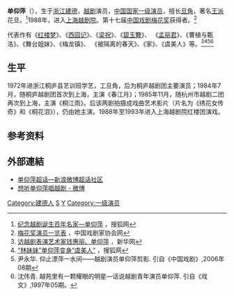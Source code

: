 '''单仰萍'''（{{bd|1962年|6月||catIdx=J}}），生于[[浙江|浙江]][[建德市|建德]]，[[越剧|越剧]]演员，[[中国|中国]][[国家一级演员|国家一级演员]]，擅长[[旦角|旦角]]，著名[[越剧流派|王派]]花旦。<ref>[http://yule.sohu.com/20060825/n245000727.shtml 纪念越剧诞生百年名家—单仰萍] {{Wayback|url=http://yule.sohu.com/20060825/n245000727.shtml |date=20210815120313 }}，搜狐网</ref>1988年，进入[[上海越剧院|上海越剧院]]。第十七届[[中国戏剧梅花奖|中国戏剧梅花奖]]获得者。<ref>[http://www.chinatheatre.org/x_myp_default.asp 梅花奖演员一览表] {{Wayback|url=http://www.chinatheatre.org/x_myp_default.asp |date=20090430181522 }}，中国戏剧家协会网</ref>

代表作有《[[红楼梦|红楼梦]]》、《[[西园记|西园记]]》、《[[梁祝|梁祝]]》、《[[碧玉簪|碧玉簪]]》、 《[[孟丽君|孟丽君]]》、《曹植与甄洛》、《舞台姐妹》、《梅龙镇》、 《被隔离的春天》、《家》、《虞美人》等。<ref>[http://www.jl.xinhuanet.com/news/2004-07/23/content_2544622.htm 访越剧表演艺术家钱惠丽、单仰萍] {{Wayback|url=http://www.jl.xinhuanet.com/news/2004-07/23/content_2544622.htm |date=20041104061059 }}，新华网</ref><ref>[http://yule.sohu.com/20080317/n255748366.shtml “林妹妹”单仰萍变身“虞美人”] {{Wayback|url=http://yule.sohu.com/20080317/n255748366.shtml |date=20210815113720 }}，搜狐网</ref><ref>尹永华. 仰止漂萍一水间——越剧演员单仰萍剪影. 引自《中国戏剧》,2006年08期</ref><ref>沈伟青. 越苑里有一颗耀眼的明星—话说越剧青年演员单仰萍. 引自《戏文》,1997年05期。</ref>

==生平==
1972年进浙江桐庐县艺训班学艺，工旦角，后为桐庐越剧团主要演员；1984年7月，随桐庐越剧团首次到上海，主演《春江月》；1985年11月，随杭州市越剧二团再次到上海，主演《桐江雨》。后该两剧拍摄成戏曲艺术影片（片名为《绣花女传奇》和《桐花泪》），仍由她主演。1988年至1993年进入上海越剧院红楼团演戏。

== 参考资料 ==
{{reflist}}

==外部連結==
*[https://www.weibo.com/p/10080877a4b79e75787db2d4600c746e679a19/super_index 单仰萍超话—新浪微博超话社区 ] {{Wayback|url=https://www.weibo.com/p/10080877a4b79e75787db2d4600c746e679a19/super_index |date=20220408043146 }}
*[https://m.weibo.cn/search?containerid=231522type%3D1%26t%3D10%26q%3D%23%E6%83%B3%E5%90%AC%E5%8D%95%E4%BB%B0%E8%90%8D%E5%94%B1%E8%B6%8A%E5%89%A7%23&extparam=%23%E6%83%B3%E5%90%AC%E5%8D%95%E4%BB%B0%E8%90%8D%E5%94%B1%E8%B6%8A%E5%89%A7%23&luicode=10000011&lfid=231522type%3D1%26t%3D10%26q%3D%23%E9%9D%88%E8%98%AD%E4%BD%9C%E5%93%81%23&featurecode=20000180 想听单仰萍唱越剧 - 微博 ] {{Wayback|url=https://m.weibo.cn/search?containerid=231522type%3D1%26t%3D10%26q%3D%23%E6%83%B3%E5%90%AC%E5%8D%95%E4%BB%B0%E8%90%8D%E5%94%B1%E8%B6%8A%E5%89%A7%23&extparam=%23%E6%83%B3%E5%90%AC%E5%8D%95%E4%BB%B0%E8%90%8D%E5%94%B1%E8%B6%8A%E5%89%A7%23&luicode=10000011&lfid=231522type%3D1%26t%3D10%26q%3D%23%E9%9D%88%E8%98%AD%E4%BD%9C%E5%93%81%23&featurecode=20000180 |date=20210815113741 }}

{{中国戏剧梅花奖}}

{{Authority control}}
[[Category:建德人|Category:建德人]]
[[Category:越剧演员|S]]
[[Category:單姓|Y]]
[[Category:一级演员|Category:一级演员]]